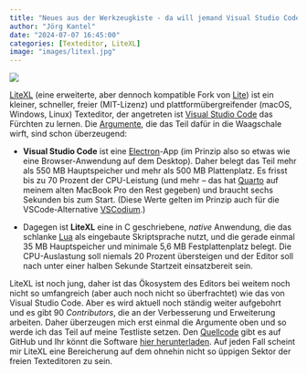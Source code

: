 ```yaml
---
title: "Neues aus der Werkzeugkiste - da will jemand Visual Studio Code beerben"
author: "Jörg Kantel"
date: "2024-07-07 16:45:00"
categories: [Texteditor, LiteXL]
image: "images/litexl.jpg"
---
```


[![](images/litexl-b.jpg)](https://lite-xl.com/assets/img/editor2.png)

[LiteXL](https://lite-xl.com/de/) (eine erweiterte, aber dennoch kompatible Fork von [Lite](https://medium.com/swlh/i-switched-to-lite-after-using-vscode-for-3-years-16f2fffa6143)) ist ein kleiner, schneller, freier (MIT-Lizenz) und plattformübergreifender (macOS, Windows, Linux) Texteditor, der angetreten ist [Visual Studio Code](http://cognitiones.kantel-chaos-team.de/produktivitaet/visualstudiocode.html) das Fürchten zu lernen. Die [Argumente](https://levelup.gitconnected.com/vscodes-true-competitor-is-coming-litexl-22275759812e), die das Teil dafür in die Waagschale wirft, sind schon überzeugend:

- **Visual Studio Code** ist eine [Electron](http://cognitiones.kantel-chaos-team.de/webworking/frameworks/electron.html)-App (im Prinzip also so etwas wie eine Browser-Anwendung auf dem Desktop). Daher belegt das Teil mehr als 550 MB Hauptspeicher und mehr als 500 MB Plattenplatz. Es frisst bis zu 70 Prozent der CPU-Leistung (und mehr -- das hat [Quarto](http://cognitiones.kantel-chaos-team.de/webworking/staticsites/quarto.html) auf meinem alten MacBook Pro den Rest gegeben) und braucht sechs Sekunden bis zum Start. (Diese Werte gelten im Prinzip auch für die VSCode-Alternative [VSCodium](https://vscodium.com/).)

- Dagegen ist **LiteXL** eine in C geschriebene, *native* Anwendung, die das schlanke [Lua](http://cognitiones.kantel-chaos-team.de/programmierung/lua.html) als eingebaute Skriptsprache nutzt, und die gerade einmal 35 MB Hauptspeicher und minimale 5,6 MB Festplattenplatz belegt. Die CPU-Auslastung soll niemals 20 Prozent übersteigen und der Editor soll nach unter einer halben Sekunde Startzeit einsatzbereit sein.

LiteXL ist noch jung, daher ist das Ökosystem des Editors bei weitem noch nicht so umfangreich (aber auch noch nicht so überfrachtet) wie das von Visual Studio Code. Aber es wird aktuell noch ständig weiter aufgebohrt und es gibt 90 *Contributors*, die an der Verbesserung und Erweiterung arbeiten. Daher überzeugen mich erst einmal die Argumente oben und so werde ich das Teil auf meine Testliste setzen. Den [Quellcode](https://github.com/lite-xl/lite-xl) gibt es auf GitHub und Ihr könnt die Software [hier herunterladen](https://lite-xl.com/de/downloads). Auf jeden Fall scheint mir LiteXL eine Bereicherung auf dem ohnehin nicht so üppigen Sektor der freien Texteditoren zu sein.